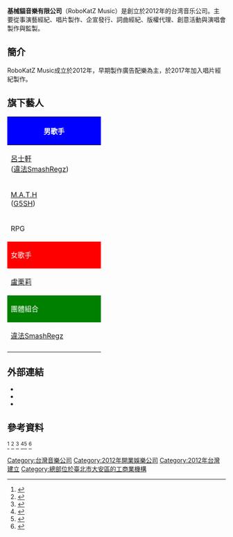 {{多個問題|
{{Advert|time=2020-09-18T07:28:11+00:00}}
{{coi|time=2020-09-18T07:28:11+00:00}}
{{notability unreferenced|time=2020-12-01}}
}}
{{Infobox Company
| company_name     = 基械貓音樂有限公司
| company_name_en  = RoboKatZ Music
| local_code_name  = TW
| foundation       = 2012年
| local_code       = 52602593
| location         = {{ROC}}<br>[[台北市|台北市]][[大安區_(臺北市)|大安區]]忠孝東路三段303號5樓之8
| industry         = 音樂唱片製作發行公司
| products         = [[詞|詞]][[曲|曲]]企劃<br>音樂唱片製作<br>錄音
| homepage         = [https://www.youtube.com/c/ROBOKATZMUSIC Youtube]
}}
'''基械貓音樂有限公司'''（RoboKatZ Music）是創立於2012年的台湾音乐公司。主要從事演藝經紀、唱片製作、企宣發行、詞曲經紀、版權代理、創意活動與演唱會製作與監製。

== 簡介 ==
RoboKatZ Music成立於2012年，早期製作廣告配樂為主，於2017年加入唱片經紀製作。

==旗下藝人==
{| class="wikitable" cellpadding="1" style="text-align:center"
|-
! style="background:blue; color:white" colspan="4" |男歌手 
|-
| width="200" | [[呂士軒|呂士軒]]<br>([[違法SmashRegz|違法SmashRegz]])  || width="200" | [[張伍|張伍]]<br>([[違法SmashRegz|違法SmashRegz]]) || width="200" |[[SJIN|SJIN]]<br>([[違法SmashRegz|違法SmashRegz]])
|-
| width="200" | [[M.A.T.H|M.A.T.H]]<br>([[G5SH|G5SH]])  || width="200" | [[LuuX|LuuX]]<br>([[G5SH|G5SH]])||
|-
| width="200" | RPG||[[NEOSO戴岑樺|NEOSO戴岑樺]]||width="200" |[[BRADD|BRADD]]  || ||   
|-
! style="background:red; color:white" colspan="4" | 女歌手
|-
| width="200" |[[盧栗莉|盧栗莉]]  || ||   
|-
! style="background:green; color:white;" colspan="4" | 團體組合
|-
| width="200" |[[違法SmashRegz|違法SmashRegz]]  ||width="200" | [[G5SH|G5SH]] ||
|-
|}

==外部連結==
*{{facebook|robokatz407|RoboKatZ}}
*{{instagram|robokatz}}
*{{YouTube|channel=UCiCwyeUVo66so3iIMCNNgnA}}

==參考資料==
<ref>{{cite web |title=電音雙人組G5SH全新出輯 邀請吳卓源、莫宰羊等人跨刀 |url=https://blow.streetvoice.com/50214/ |access-date=2020-10-14 |archive-date=2021-05-06 |archive-url=https://web.archive.org/web/20210506091241/https://blow.streetvoice.com/50214/ |dead-url=no }}</ref>
<ref>{{cite news |title=呂士軒苦練3天 夜店開扁好友沒在怕 |url=https://tw.news.yahoo.com/%E5%91%82%E5%A3%AB%E8%BB%92%E8%8B%A6%E7%B7%B43%E5%A4%A9-%E5%A4%9C%E5%BA%97%E9%96%8B%E6%89%81%E5%A5%BD%E5%8F%8B%E6%B2%92%E5%9C%A8%E6%80%95-075103328.html |accessdate=2020-10-14 |archive-date=2020-12-03 |archive-url=https://web.archive.org/web/20201203121032/https://tw.news.yahoo.com/%E5%91%82%E5%A3%AB%E8%BB%92%E8%8B%A6%E7%B7%B43%E5%A4%A9-%E5%A4%9C%E5%BA%97%E9%96%8B%E6%89%81%E5%A5%BD%E5%8F%8B%E6%B2%92%E5%9C%A8%E6%80%95-075103328.html |dead-url=no }}</ref>
<ref>{{cite news |title=嘻哈新秀奔台南嗑美食 「嘴巴停不下來」 |url=https://ent.ltn.com.tw/news/breakingnews/3058543 |accessdate=2020-10-14 |archive-date=2020-12-03 |archive-url=https://web.archive.org/web/20201203121044/https://ent.ltn.com.tw/news/breakingnews/3058543 |dead-url=no }}</ref>
<ref>{{cite web |title=「我寫的是關於自己過去的害怕。」呂士軒親自分析《孬種走了》各項細節 |url=https://hypebeast.com/zh/2018/3/hiphop-taiwan-trout-fresh-new-music-video |access-date=2020-10-14 |archive-date=2020-12-03 |archive-url=https://web.archive.org/web/20201203121024/https://hypebeast.com/zh/2018/3/hiphop-taiwan-trout-fresh-new-music-video |dead-url=no }}</ref><ref>{{cite news |title=狠心刪除加封鎖 NEOSO不再Feat.了 |url=https://tw.news.yahoo.com/%E7%8B%A0%E5%BF%83%E5%88%AA%E9%99%A4%E5%8A%A0%E5%B0%81%E9%8E%96-neoso%E4%B8%8D%E5%86%8Dfeat-%E4%BA%86-114829912.html |accessdate=2020-10-14 |archive-date=2020-12-03 |archive-url=https://web.archive.org/web/20201203121058/https://tw.news.yahoo.com/%E7%8B%A0%E5%BF%83%E5%88%AA%E9%99%A4%E5%8A%A0%E5%B0%81%E9%8E%96-neoso%E4%B8%8D%E5%86%8Dfeat-%E4%BA%86-114829912.html |dead-url=no }}</ref>
<ref>{{cite news |title=被老師罵窮鬼 男星驚曝想舉刀輕生 |url=https://tw.news.yahoo.com/%E8%A2%AB%E8%80%81%E5%B8%AB%E7%BD%B5%E7%AA%AE%E9%AC%BC-%E7%94%B7%E6%98%9F%E9%A9%9A%E6%9B%9D%E6%83%B3%E8%88%89%E5%88%80%E8%BC%95%E7%94%9F-062003119.html |accessdate=2020-10-14 |archive-date=2020-12-03 |archive-url=https://web.archive.org/web/20201203121103/https://tw.news.yahoo.com/%E8%A2%AB%E8%80%81%E5%B8%AB%E7%BD%B5%E7%AA%AE%E9%AC%BC-%E7%94%B7%E6%98%9F%E9%A9%9A%E6%9B%9D%E6%83%B3%E8%88%89%E5%88%80%E8%BC%95%E7%94%9F-062003119.html |dead-url=no }}</ref>

[[Category:台灣音樂公司|Category:台灣音樂公司]]
[[Category:2012年開業娛樂公司|Category:2012年開業娛樂公司]]
[[Category:2012年台灣建立|Category:2012年台灣建立]]
[[Category:總部位於臺北市大安區的工商業機構|Category:總部位於臺北市大安區的工商業機構]]